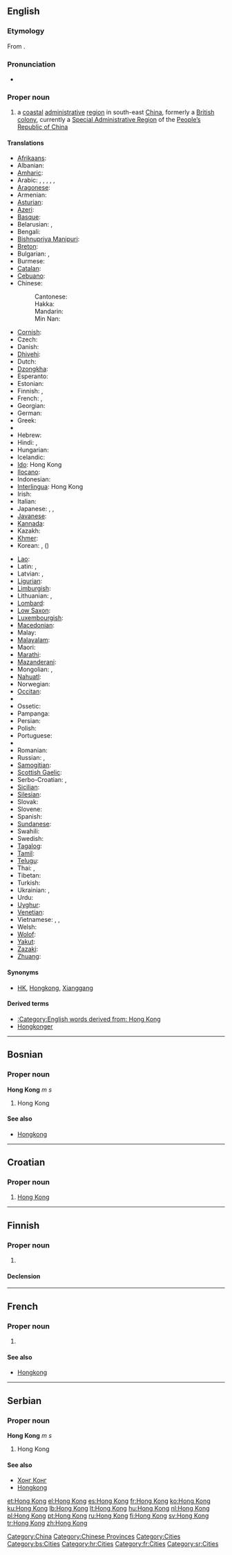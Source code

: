 {{also|Hongkong|Hong-Kong|Hồng Kông}}

==English==
{{wikipedia}}

===Etymology===
From {{etyl|yue|en}} {{term|香港|tr=Hēunggóng|sc=Hani|lang=yue}}.

===Pronunciation===
* {{rhymes|ɒŋ}}

===Proper noun===
{{en-proper noun}}

# a [[coastal]] [[administrative]] [[region]] in south-east [[China]], formerly a [[British]] [[colony]], currently a [[Special Administrative Region]] of the [[People's Republic of China|People’s Republic of China]]

====Translations====
{{trans-top|coastal administrative region in south-east China}}
* [[Afrikaans]]: {{t-|af|Hongkong|xs=Afrikaans}}
* Albanian: {{t-|sq|Hong Kong|xs=Albanian}}
* [[Amharic]]: {{t|am|ሆንግ ኮንግ|sc=Ethi|xs=Amharic}}
* Arabic: {{t|ar|هونغ كونغ|m|tr=hungh kungh}}, {{t|ar|هونغكونغ|m|tr=hunghkungh}},  {{t|ar|هونكونغ|m|tr=hunkungh}}, {{t|ar|هونجكونج|m|tr=hungkung}}, {{t|ar|هونج كونج|m|tr=hung kung}}, {{t|ar|هونكونج|m|tr=hunkung}}
* [[Aragonese]]: {{t-|an|Hong Kong|xs=Aragonese}}
* Armenian: {{t-|hy|Հոնկոնգ|tr=Honkong}}
* [[Asturian]]: {{t-|ast|Hong Kong|xs=Asturian}}
* [[Azeri]]: {{t|az|Honq Konq|xs=Azeri}}
* [[Basque]]: {{t-|eu|Hong Kong|xs=Basque}}
* Belarusian: {{t|be|Ганконг|m|tr=Hankónh|xs=Belarusian}},  {{t-|be|Сянган|m|tr=Sjanhán|xs=Belarusian}}
* Bengali: {{t-|bn|হংকং|tr=haṅkaṁ|sc=Beng|xs=Bengali}}
* [[Bishnupriya Manipuri]]: {{tø|bpy|হংকং}}
* [[Breton]]: {{t-|br|Hong Kong|xs=Breton}}
* Bulgarian: {{t|bg|Хонконг|m|tr=Honkong}},  {{t-|bg|Сянган|m|tr=Sjangán}}
* Burmese: {{t|my|ဟောင်ကောင်|sc=Mymr|xs=Burmese}}
* [[Catalan]]: {{t-|ca|Hong Kong}}
* [[Cebuano]]: {{tø|ceb|Hong Kong}}
* Chinese:
*: Cantonese: {{tø|yue|香港|tr=heung<sup>1</sup> gong<sup>2</sup>}}
*: Hakka: {{tø|hak|香港|tr=Hiông-kóng|sc=Hans}}
*: Mandarin: {{t-|cmn|香港|tr=[[Xiānggǎng]]|sc=Hani}}
*: Min Nan: {{tø|nan|香港|tr=Hiong-káng|sc=Hans}}
* [[Cornish]]: {{t-|kw|Hong Kong|xs=Cornish}}
* Czech: {{t-|cs|Hongkong}}
* Danish: {{t-|da|Hongkong}}
* [[Dhivehi]]: {{tø|dv|ހޮންކޮންގު}}
* Dutch: {{t-|nl|Hongkong}}
* [[Dzongkha]]: {{t-|dz|ཧོང་ཀོང|sc=Tibt|xs=Dzongkha}}
* Esperanto: {{t-|eo|Honkongo|xs=Esperanto}}
* Estonian: {{t-|et|Hongkong}}
* Finnish: {{t+|fi|Hongkong}},  {{t-|fi|Xianggang}}
* French: {{t+|fr|Hong Kong|m}},  {{t+|fr|Hongkong|m}}
* Georgian: {{t-|ka|ჰონგკონგი|tr=hongkongi|sc=Geor|xs=Georgian}}
* German: {{t+|de|Hongkong|n}}
* Greek: {{t|el|Χονγκ Κονγκ|tr=Hóng Kóng}}
* {{trreq|gu}}
* Hebrew: {{t-|he|הונג קונג}}
* Hindi: {{t-|hi|हांग कांग|tr=hāṅg kāṅg|xs=Hindi}},  {{t|hi|हांगकांग|tr=hāṅgkāṅg|xs=Hindi}}
* Hungarian: {{t+|hu|Hongkong}}
* Icelandic: {{t-|is|Hong Kong}}
* [[Ido]]: Hong Kong
* [[Ilocano]]: {{tø|ilo|Hong Kong}}
* Indonesian: {{t-|id|Hong Kong|xs=Indonesian}}
* [[Interlingua]]: Hong Kong
* Irish: {{t|ga|Hong Cong|xs=Irish}}
* Italian: {{t-|it|Hong Kong|f}}
* Japanese: {{t-|ja|香港|tr=ほんこん, Honkon}},  {{t|ja|ホンコン|tr=Honkon}},  {{t|ja|シャンガン|tr=Shangan}}
* [[Javanese]]: {{tø|jv|Hong Kong}}
* [[Kannada]]: {{t-|kn|ಹಾಂಗ್ ಕಾಂಗ್|tr=hāṅg kāṅg|sc=Knda|xs=Kannada}}
* Kazakh: {{t-|kk|Шәңғаң|tr=Şəŋğaŋ|sc=Cyrl|xs=Kazakh}}
* [[Khmer]]: {{t-|km|ហុងកុង|sc=Khmr|xs=Khmer}}
* Korean: {{t-|ko|홍콩|tr=Hongkong|sc=Hang}}, {{t|ko|향항|tr=hyanghang|sc=Hang}} ({{t-|ko|香港|tr=hyanghang|sc=Hani}})
{{trans-mid}}
* [[Lao]]: {{t-|lo|ຮ່ອງກົງ|sc=Laoo|xs=Lao}}
* Latin: {{t|la|Hongcongum}},  {{t|la|Siamkiamum}}
* Latvian: {{t|lv|Honkonga|xs=Latvian}},  {{t|lv|Sjangana|xs=Latvian}}
* [[Ligurian]]: {{tø|lij|Hong Kong}}
* [[Limburgish]]: {{t-|li|Hong Kong|xs=Limburgish}}
* Lithuanian: {{t+|lt|Honkongas|m|xs=Lithuanian}},  {{t|lt|Siangangas|xs=Lithuanian}}
* [[Lombard]]: {{tø|lmo|Hong Kong}}
* [[Low Saxon]]: {{tø|nds|Hongkong}}
* [[Luxembourgish]]: {{t-|lb|Hong Kong|xs=Luxembourgish}}
* [[Macedonian]]: {{t-|mk|Хонгконг|m|tr=Hóngkong}}
* Malay: {{t-|ms|Hong Kong|xs=Malay}}
* [[Malayalam]]: {{t-|ml|ഹോങ്കോങ്|sc=Mlym|xs=Malayalam}}
* Maori: {{t-|mi|Hongipua|xs=Maori}}
* [[Marathi]]: {{t|mr|हाँग काँग|sc=Deva|xs=Marathi}}
* [[Mazanderani]]: {{tø|mzn|هونگ کونگ|sc=fa-Arab}}
* Mongolian: {{t-|mn|Хонг Конг|sc=Cyrl|xs=Mongolian}},  {{t-|mn|Сянган|tr=Sjangán|sc=Cyrl|xs=Mongolian}}
* [[Nahuatl]]: {{t-|nah|Hong Kong|xs=Nahuatl}}
* Norwegian: {{t-|no|Hongkong}}
* [[Occitan]]: {{t-|oc|Hong Kong|xs=Occitan}}
* {{trreq|or}}
* Ossetic: {{tø|os|Гонконг|sc=Cyrl|xs=Ossetian}}
* Pampanga: {{tø|pam|Hong Kong}}
* Persian: {{t|fa|هنگ کنگ|xs=Persian}}
* Polish: {{t+|pl|Hongkong}}
* Portuguese: {{t+|pt|Hong Kong}}
* {{trreq|pa}}
* Romanian: {{t-|ro|Hong Kong}}
* Russian: {{t+|ru|Гонконг|m|tr=Gonkóng}}, {{t-|ru|Сянган|m|tr=Sjangán}}
* [[Samogitian]]: {{tø|sgs|Huonkuongs}}
* [[Scottish Gaelic]]: {{t|gd|Hong Cong|xs=Scottish Gaelic}}
* Serbo-Croatian: {{t|sh|Хонг Конг|m|sc=Cyrl|xs=Serbo-Croatian}}, {{t|sh|Hong Kong|m|xs=Serbo-Croatian}}
* [[Sicilian]]: {{tø|scn|Hong Kong}}
* [[Silesian]]: {{tø|szl|Hůngkůng}}
* Slovak: {{t-|sk|Hongkong|m}}
* Slovene: {{t-|sl|Hong Kong|m}}
* Spanish: {{t+|es|Hong Kong|m}}
* [[Sundanese]]: {{tø|su|Hong Kong}}
* Swahili: {{t-|sw|Hong Kong|xs=Swahili}}
* Swedish: {{t+|sv|Hongkong}}
* [[Tagalog]]: {{t-|tl|Hongkong|xs=Tagalog}}
* [[Tamil]]: {{t-|ta|ஹொங்கொங்|xs=Tamil}}
* [[Telugu]]: {{t|te|హాంగ్కాంగ్}}
* Thai: {{t-|th|เขตบริหารพิเศษฮ่องกง|tr=khèet boríhăan písèet hôngkong}},  {{t|th|ฮ่องกง|tr=hông-kong}}
* Tibetan: {{tø|bo|ཞང་ཀང|sc=Tibt|xs=Tibetan}}
* Turkish: {{t+|tr|Hong Kong}}
* Ukrainian: {{t-|uk|Гонконг|m|tr=Honkónh|xs=Ukrainian}}, {{t-|uk|Сянган|m|tr=Sjanhán|xs=Ukrainian}}
* Urdu: {{t|ur|ہانگ کانگ|tr=hāṅg kāṅg|xs=Urdu}}
* [[Uyghur]]: {{ug-Arab|[[شياڭگاڭ]]}}
* [[Venetian]]: {{tø|vec|Hong Kong}}
* Vietnamese: {{t-|vi|Hồng Kông|xs=Vietnamese}},  {{t|vi|Hương Cảng|xs=Vietnamese}}, {{t|vi|香港}}
* Welsh: {{t-|cy|Hong Kong|xs=Welsh}}
* [[Wolof]]: {{tø|wo|Ooŋ Koŋ}}
* [[Yakut]]: {{tø|sah|Хоҥ Коҥ}}
* [[Zazaki]]: {{tø|diq|Hong Kong}}
* [[Zhuang]]: {{tø|za|Homgongj}}
{{trans-bottom}}

====Synonyms====
* {{sense|region in China}} [[HK]], [[Hongkong]], [[Xianggang#English|Xianggang]]

====Derived terms====
* [[:Category:English words derived from: Hong Kong]]
* [[Hongkonger]]

[[Category:China]]
[[Category:Chinese Provinces]]
[[Category:Cities]]

----

==Bosnian==

===Proper noun===
'''Hong Kong''' ''m s''

# Hong Kong

====See also====
* [[Hongkong#Bosnian|Hongkong]]

[[Category:bs:Cities]]

----

==Croatian==

===Proper noun===
{{infl|hr|proper noun|g=m}}

# [[#English|Hong Kong]]

[[Category:hr:Cities]]

----

==Finnish==

===Proper noun===
{{infl|fi|proper noun}}

# {{alternative spelling of|Hongkong}}

====Declension====
{{fi-decl-see|Hongkong}}

----

==French==

===Proper noun===
{{infl|fr|proper noun}}

# {{l|en|Hong Kong}}

====See also====
* [[Hongkong#French|Hongkong]]

[[Category:fr:Cities]]

----

==Serbian==

===Proper noun===
'''Hong Kong''' ''m s''

# Hong Kong

====See also====
* [[Хонг Конг#Serbian|Хонг Конг]]
* [[Hongkong#Serbian|Hongkong]]

[[Category:sr:Cities]]

[[et:Hong Kong]]
[[el:Hong Kong]]
[[es:Hong Kong]]
[[fr:Hong Kong]]
[[ko:Hong Kong]]
[[ku:Hong Kong]]
[[lb:Hong Kong]]
[[lt:Hong Kong]]
[[hu:Hong Kong]]
[[nl:Hong Kong]]
[[pl:Hong Kong]]
[[pt:Hong Kong]]
[[ru:Hong Kong]]
[[fi:Hong Kong]]
[[sv:Hong Kong]]
[[tr:Hong Kong]]
[[zh:Hong Kong]]